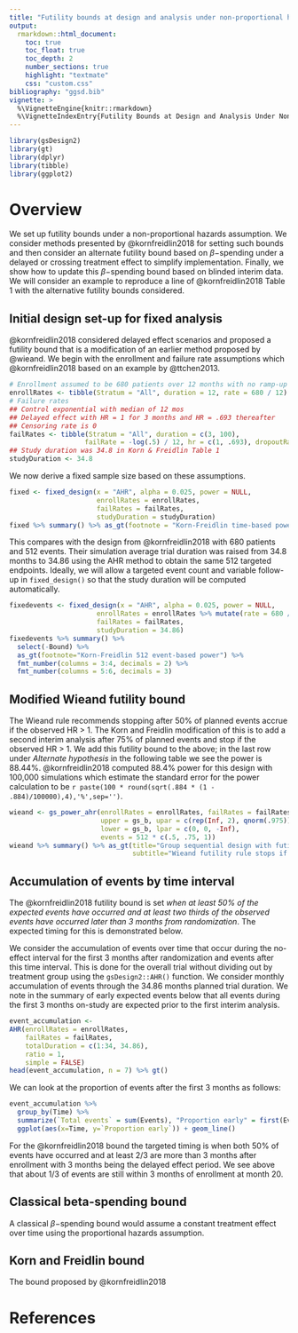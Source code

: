 ```yaml
---
title: "Futility bounds at design and analysis under non-proportional hazards"
output:
  rmarkdown::html_document:
    toc: true
    toc_float: true
    toc_depth: 2
    number_sections: true
    highlight: "textmate"
    css: "custom.css"
bibliography: "ggsd.bib"
vignette: >
  %\VignetteEngine{knitr::rmarkdown}
  %\VignetteIndexEntry{Futility Bounds at Design and Analysis Under Non-proportional Hazards}
---
```



```r
library(gsDesign2)
library(gt)
library(dplyr)
library(tibble)
library(ggplot2)
```


# Overview

We set up futility bounds under a non-proportional hazards assumption.
We consider methods presented by @kornfreidlin2018 for setting such bounds and then consider an alternate futility bound based on $\beta-$spending under a delayed or crossing treatment effect to simplify implementation.
Finally, we show how to update this $\beta-$spending bound based on blinded interim data.
We will consider an example to reproduce a line of @kornfreidlin2018 Table 1 with the alternative futility bounds considered.


## Initial design set-up for fixed analysis

@kornfreidlin2018 considered delayed effect scenarios and proposed a futility bound that is a modification of an earlier method proposed by @wieand. 
We begin with the enrollment and failure rate assumptions which @kornfreidlin2018 based on an example by @ttchen2013.

```r
# Enrollment assumed to be 680 patients over 12 months with no ramp-up
enrollRates <- tibble(Stratum = "All", duration = 12, rate = 680 / 12)
# Failure rates
## Control exponential with median of 12 mos
## Delayed effect with HR = 1 for 3 months and HR = .693 thereafter
## Censoring rate is 0
failRates <- tibble(Stratum = "All", duration = c(3, 100), 
                   failRate = -log(.5) / 12, hr = c(1, .693), dropoutRate = 0)
## Study duration was 34.8 in Korn & Freidlin Table 1
studyDuration <- 34.8
```

We now derive a fixed sample size based on these assumptions.

```r
fixed <- fixed_design(x = "AHR", alpha = 0.025, power = NULL, 
                      enrollRates = enrollRates,
                      failRates = failRates,
                      studyDuration = studyDuration)
fixed %>% summary() %>% as_gt(footnote = "Korn-Freidlin time-based power calculation")
```


This compares with the design from @kornfreidlin2018 with 680 patients and 512 events.
Their simulation average trial duration was raised from 34.8 months to 34.86 using the AHR method to obtain the same 512 targeted endpoints. Ideally, we will allow a targeted event count and variable follow-up in `fixed_design()` so that the study duration will be computed automatically.

 
```r
fixedevents <- fixed_design(x = "AHR", alpha = 0.025, power = NULL, 
                      enrollRates = enrollRates %>% mutate(rate = 680 / 12),
                      failRates = failRates,
                      studyDuration = 34.86)
fixedevents %>% summary() %>% 
  select(-Bound) %>%
  as_gt(footnote="Korn-Freidlin 512 event-based power") %>%
  fmt_number(columns = 3:4, decimals = 2) %>% 
  fmt_number(columns = 5:6, decimals = 3)
```

## Modified Wieand futility bound

The Wieand rule recommends stopping after 50% of planned events accrue if the observed HR > 1.
The Korn and Freidlin modification of this is to add a second interim analysis after 75% of planned events and stop if the observed HR > 1.
We add this futility bound to the above; in the last row under *Alternate hypothesis* in the following table we see the power is 88.44%.
@kornfreidlin2018 computed 88.4% power for this design with 100,000 simulations which estimate the standard error for the power calculation to be `r paste(100 * round(sqrt(.884 * (1 - .884)/100000),4),'%',sep='')`.

```r
wieand <- gs_power_ahr(enrollRates = enrollRates, failRates = failRates,
                       upper = gs_b, upar = c(rep(Inf, 2), qnorm(.975)),
                       lower = gs_b, lpar = c(0, 0, -Inf),
                       events = 512 * c(.5, .75, 1))
wieand %>% summary() %>% as_gt(title="Group sequential design with futility only",
                               subtitle="Wieand futility rule stops if HR > 1")
```
## Accumulation of events by time interval

The @kornfreidlin2018 futility bound is set *when at least 50% of the expected events have occurred and at least two thirds of the observed events have occurred later than 3 months from randomization*.
The expected timing for this is demonstrated below.

We consider the accumulation of events over time that occur during the no-effect interval for the first 3 months after randomization and events after this time interval.
This is done for the overall trial without dividing out by treatment group using the `gsDesign2::AHR()` function.
We consider monthly accumulation of events through the 34.86 months planned trial duration.
We note in the summary of early expected events below that all events during the first 3 months on-study are expected prior to the first interim analysis.

```r
event_accumulation <- 
AHR(enrollRates = enrollRates,
    failRates = failRates,
    totalDuration = c(1:34, 34.86),
    ratio = 1,
    simple = FALSE)
head(event_accumulation, n = 7) %>% gt()
```

We can look at the proportion of events after the first 3 months as follows:

```r
event_accumulation %>% 
  group_by(Time) %>%
  summarize(`Total events` = sum(Events), "Proportion early" = first(Events) /  `Total events`) %>%
  ggplot(aes(x=Time, y=`Proportion early`)) + geom_line()
```

For the @kornfreidlin2018 bound the targeted timing is when both 50% of events have occurred and at least 2/3 are more than 3 months after enrollment with 3 months being the delayed effect period.
We see above that about 1/3 of events are still within 3 months of enrollment at month 20.

## Classical beta-spending bound

A classical $\beta-$spending bound would assume a constant treatment effect over time using the  proportional hazards assumption.

## Korn and Freidlin bound

The bound proposed by @kornfreidlin2018 



# References
